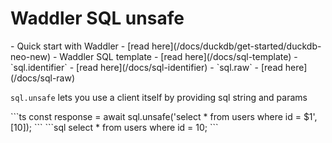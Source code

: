 
# Waddler SQL unsafe
<Prerequisites>
- Quick start with Waddler - [read here](/docs/duckdb/get-started/duckdb-neo-new)
- Waddler SQL template - [read here](/docs/sql-template)
- `sql.identifier` - [read here](/docs/sql-identifier)
- `sql.raw` - [read here](/docs/sql-raw)
</Prerequisites>
<br/>

`sql.unsafe` lets you use a client itself by providing sql string and params

<Section>
```ts
const response = await sql.unsafe('select * from users where id = $1', [10]);
```
```sql
select * from users where id = 10;
```
</Section>